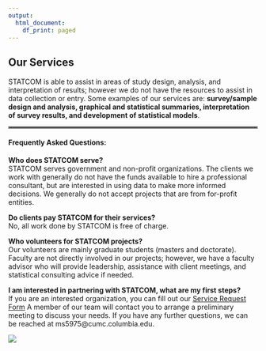 ```yaml
---
output:
  html_document:
    df_print: paged
---
```


<style type="text/css">
.main-container {
  max-width: 875px;
  margin-left: auto;
  margin-right: auto;
}

.navbar {
  background-color: #89d2f8;
}

.navbar .navbar-brand {
  color: white;
  font-size: 1.2em;
}
.navbar .navbar-nav>li>a {
  color: white;
  font-size: 1.2em;
}
.active a {

  background-color: #89d2f8 !important;

}
 }
 
</style>


<div style="margin-bottom:30px;">
</div>


## **Our Services**

STATCOM is able to assist in areas of study design, analysis, and interpretation of results; however we do not have the resources to assist in data collection or entry. Some examples of our services are: **survey/sample design and analysis, graphical and statistical summaries, interpretation of survey results, and development of statistical models**.

<hr style="border:2px solid gray"> </hr>

#### **Frequently Asked Questions:**

**Who does STATCOM serve?**  
STATCOM serves government and non-profit organizations. The clients we work with generally do not have the funds available to hire a professional consultant, but are interested in using data to make more informed decisions. We generally do not accept projects that are from for-profit entities.    

**Do clients pay STATCOM for their services?**  
No, all work done by STATCOM is free of charge.    

**Who volunteers for STATCOM projects?**  
Our volunteers are mainly graduate students (masters and doctorate). Faculty are not directly involved in our projects; however, we have a faculty advisor who will provide leadership, assistance with client meetings, and statistical consulting advice if needed.  

**I am interested in partnering with STATCOM, what are my first steps?**  
If you are an interested organization, you can fill out our [Service Request Form](https://docs.google.com/forms/d/e/1FAIpQLSf_c3zbxjEaNjS-LAILzmSfJU9q4NkIG0CDTUtlK5ZGG3PD7w/viewform?usp=sf_link) A member of our team will contact you to arrange a preliminary meeting to discuss your needs. If you have any further questions, we can be reached at ms5975@cumc.columbia.edu.




<img src="./images/nyc.jpg" style="length:80%"> 

</div>

